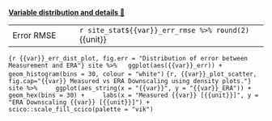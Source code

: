 [**Variable distribution and details 🔗**](variable_exploration.html#{{var}})

|                    |                                                       |
|--------------------|-------------------------------------------------------|
| Error RMSE         | `r site_stat${{var}}_err_rmse %>% round(2)` {{unit}}  |


```{r {{var}}_err_dist_plot, fig.err = "Distribution of error between Measurement and ERA"}
site %>%
  ggplot(aes({{var}}_err)) +
  geom_histogram(bins = 30, colour = "white")
```
```{r, {{var}}_plot_scatter, fig.cap="{{var}} Measured vs ERA Downscaling using density plots."}
site %>%
    ggplot(aes_string(x = "{{var}}", y = "{{var}}_ERA")) +
    geom_hex(bins = 30) +
    labs(x = "Measured {{var}} [{{unit}}]", y = "ERA Downscaling {{var}} [{{unit}}]") +
    scico::scale_fill_scico(palette = "vik")
```